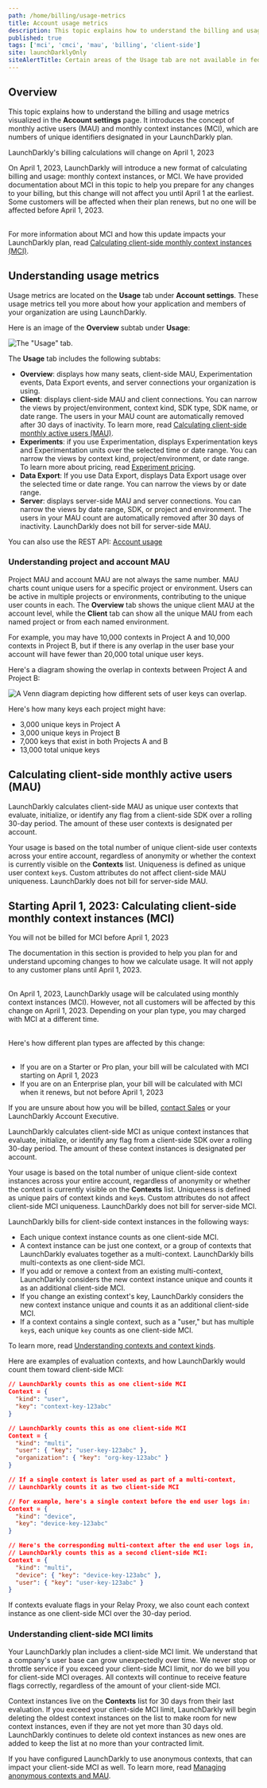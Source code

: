 ```yaml
---
path: /home/billing/usage-metrics
title: Account usage metrics
description: This topic explains how to understand the billing and usage metrics visualized in the Account settings page.
published: true
tags: ['mci', 'cmci', 'mau', 'billing', 'client-side']
site: launchDarklyOnly
siteAlertTitle: Certain areas of the Usage tab are not available in federal environments
---
```


## Overview

This topic explains how to understand the billing and usage metrics visualized in the **Account settings** page. It introduces the concept of monthly active users (MAU) and monthly context instances (MCI), which are numbers of unique identifiers designated in your LaunchDarkly plan.

<Callout intent="info">
<CalloutTitle>LaunchDarkly's billing calculations will change on April 1, 2023</CalloutTitle>
<CalloutDescription>

On April 1, 2023, LaunchDarkly will introduce a new format of calculating billing and usage: monthly context instances, or MCI. We have provided documentation about MCI in this topic to help you prepare for any changes to your billing, but this change will not affect you until April 1 at the earliest. Some customers will be affected when their plan renews, but no one will be affected before April 1, 2023.<br /><br />

For more information about MCI and how this update impacts your LaunchDarkly plan, read <a href="#starting-april-1-2023-calculating-client-side-monthly-context-instances-mci">Calculating client-side monthly context instances (MCI)</a>.

</CalloutDescription>
</Callout>

## Understanding usage metrics

Usage metrics are located on the **Usage** tab under **Account settings**. These usage metrics tell you more about how your application and members of your organization are using LaunchDarkly.

Here is an image of the **Overview** subtab under **Usage**:

![The "Usage" tab.](settings-usage.png)

The **Usage** tab includes the following subtabs:

- **Overview**: displays how many seats, client-side MAU, Experimentation events, Data Export events, and server connections your organization is using.
- **Client**: displays client-side MAU and client connections. You can narrow the views by project/environment, context kind, SDK type, SDK name, or date range. The users in your MAU count are automatically removed after 30 days of inactivity. To learn more, read [Calculating client-side monthly active users (MAU)](/home/billing/usage-metrics#calculating-client-side-monthly-active-users-mau).
- **Experiments**: if you use Experimentation, displays Experimentation keys and Experimentation units over the selected time or date range. You can narrow the views by context kind, project/environment, or date range. To learn more about pricing, read [Experiment pricing](/home/about-experimentation#experiment-pricing).
- **Data Export**: If you use Data Export, displays Data Export usage over the selected time or date range. You can narrow the views by or date range.
- **Server**: displays server-side MAU and server connections. You can narrow the views by date range, SDK, or project and environment. The users in your MAU count are automatically removed after 30 days of inactivity. LaunchDarkly does not bill for server-side MAU.
<!-- cSpell:disable TKTK the server tab still needs updating in the UI. sc188761 cSpell:enable -->

<LearnMore>

You can also use the REST API: [Account usage](https://apidocs.launchdarkly.com/tag/Account-usage-(beta)/)

</LearnMore>

### Understanding project and account MAU

Project MAU and account MAU are not always the same number. MAU charts count unique users for a specific project or environment. Users can be active in multiple projects or environments, contributing to the unique user counts in each. The **Overview** tab shows the unique client MAU at the account level, while the **Client** tab can show all the unique MAU from each named project or from each named environment.

For example, you may have 10,000 contexts in Project A and 10,000 contexts in Project B, but if there is any overlap in the user base your account will have fewer than 20,000 total unique user keys.

Here's a diagram showing the overlap in contexts between Project A and Project B:

![A Venn diagram depicting how different sets of user keys can overlap.](usage-metrics-venn-diagram.png)

Here's how many keys each project might have:

- 3,000 unique keys in Project A
- 3,000 unique keys in Project B
- 7,000 keys that exist in both Projects A and B
- 13,000 total unique keys

## Calculating client-side monthly active users (MAU)

LaunchDarkly calculates client-side MAU as unique user contexts that evaluate, initialize, or identify any flag from a client-side SDK over a rolling 30-day period. The amount of these user contexts is designated per account.

Your usage is based on the total number of unique client-side user contexts across your entire account, regardless of anonymity or whether the context is currently visible on the **Contexts** list. Uniqueness is defined as unique user context `key`s. Custom attributes do not affect client-side MAU uniqueness. LaunchDarkly does not bill for server-side MAU.

## Starting April 1, 2023: Calculating client-side monthly context instances (MCI)

<Callout intent="info">
<CalloutTitle>You will not be billed for MCI before April 1, 2023</CalloutTitle>
<CalloutDescription>

The documentation in this section is provided to help you plan for and understand upcoming changes to how we calculate usage. It will not apply to any customer plans until April 1, 2023.<br /><br />

On April 1, 2023, LaunchDarkly usage will be calculated using monthly context instances (MCI). However, not all customers will be affected by this change on April 1, 2023. Depending on your plan type, you may charged with MCI at a different time.<br /><br />

Here's how different plan types are affected by this change:<br /><br />

<ul>
 <li>If you are on a Starter or Pro plan, your bill will be calculated with MCI starting on April 1, 2023</li>
 <li>If you are on an Enterprise plan, your bill will be calculated with MCI when it renews, but not before April 1, 2023</li>
</ul>

If you are unsure about how you will be billed, [contact Sales](https://launchdarkly.com/contact-sales/) or your LaunchDarkly Account Executive.

</CalloutDescription>
</Callout>

LaunchDarkly calculates client-side MCI as unique context instances that evaluate, initialize, or identify any flag from a client-side SDK over a rolling 30-day period. The amount of these context instances is designated per account.

Your usage is based on the total number of unique client-side context instances across your entire account, regardless of anonymity or whether the context is currently visible on the **Contexts** list. Uniqueness is defined as unique pairs of context kinds and `key`s. Custom attributes do not affect client-side MCI uniqueness. LaunchDarkly does not bill for server-side MCI.

LaunchDarkly bills for client-side context instances in the following ways:

- Each unique context instance counts as one client-side MCI.
- A context instance can be just one context, or a group of contexts that LaunchDarkly evaluates together as a multi-context. LaunchDarkly bills multi-contexts as one client-side MCI.
- If you add or remove a context from an existing multi-context, LaunchDarkly considers the new context instance unique and counts it as an additional client-side MCI.
- If you change an existing context's key, LaunchDarkly considers the new context instance unique and counts it as an additional client-side MCI.
- If a context contains a single context, such as a "user," but has multiple `key`s, each unique `key` counts as one client-side MCI.

To learn more, read [Understanding contexts and context kinds](/home/contexts#understanding-contexts-and-context-kinds).

Here are examples of evaluation contexts, and how LaunchDarkly would count them toward client-side MCI:

<CodeSample>
<CSTab label="A single context">

```json
// LaunchDarkly counts this as one client-side MCI
Context = {
  "kind": "user",
  "key": "context-key-123abc"
}
```

</CSTab>
<CSTab label="A multi-context">

```json
// LaunchDarkly counts this as one client-side MCI
Context = {
  "kind": "multi",
  "user": { "key": "user-key-123abc" },
  "organization": { "key": "org-key-123abc" }
}
```

</CSTab>
<CSTab label="A context with two evaluations">

```json
// If a single context is later used as part of a multi-context,
// LaunchDarkly counts it as two client-side MCI

// For example, here's a single context before the end user logs in:
Context = {
  "kind": "device",
  "key": "device-key-123abc"
}

// Here's the corresponding multi-context after the end user logs in,
// LaunchDarkly counts this as a second client-side MCI:
Context = {
  "kind": "multi",
  "device": { "key": "device-key-123abc" },
  "user": { "key": "user-key-123abc" }
}
```

</CSTab>
</CodeSample>

If contexts evaluate flags in your Relay Proxy, we also count each context instance as one client-side MCI over the 30-day period.

### Understanding client-side MCI limits

Your LaunchDarkly plan includes a client-side MCI limit. We understand that a company's user base can grow unexpectedly over time. We never stop or throttle service if you exceed your client-side MCI limit, nor do we bill you for client-side MCI overages. All contexts will continue to receive feature flags correctly, regardless of the amount of your client-side MCI.

Context instances live on the **Contexts** list for 30 days from their last evaluation. If you exceed your client-side MCI limit, LaunchDarkly will begin deleting the oldest context instances on the list to make room for new context instances, even if they are not yet more than 30 days old. LaunchDarkly continues to delete old context instances as new ones are added to keep the list at no more than your contracted limit.

If you have configured LaunchDarkly to use anonymous contexts, that can impact your client-side MCI as well. To learn more, read [Managing anonymous contexts and MAU](/home/contexts/anonymous-contexts#managing-anonymous-contexts-and-mau).